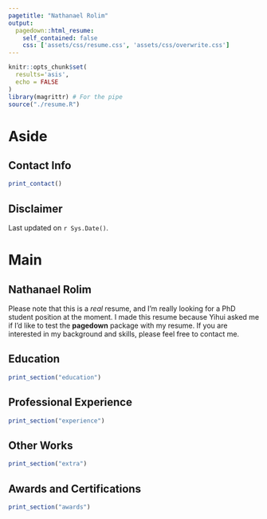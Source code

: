 ```yaml
---
pagetitle: "Nathanael Rolim"
output: 
  pagedown::html_resume:
    self_contained: false
    css: ['assets/css/resume.css', 'assets/css/overwrite.css']
---
```


```r
knitr::opts_chunk$set(
  results='asis', 
  echo = FALSE
)
library(magrittr) # For the pipe
source("./resume.R")
```

Aside
================================================================================

Contact Info {#contact}
--------------------------------------------------------------------------------

```r
print_contact()
```

Disclaimer {#disclaimer}
--------------------------------------------------------------------------------

Last updated on `r Sys.Date()`.


Main
================================================================================

Nathanael Rolim {#title}
--------------------------------------------------------------------------------

Please note that this is a *real* resume, and I'm really looking for a PhD
student position at the moment. I made this resume because Yihui asked me
if I'd like to test the **pagedown** package with my resume. If you are
interested in my background and skills, please feel free to contact me.


Education {data-icon=graduation-cap data-concise=true}
--------------------------------------------------------------------------------

```r
print_section("education")
```


Professional Experience {data-icon=suitcase}
--------------------------------------------------------------------------------

```r
print_section("experience")
```


Other Works {data-icon=hands-helping}
--------------------------------------------------------------------------------

```r
print_section("extra")
```


Awards and Certifications {data-icon=award}
--------------------------------------------------------------------------------

```r
print_section("awards")
```